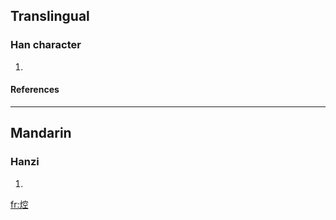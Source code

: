 ==Translingual==
===Han character===
{{Han char|rn=86|rad=火|as=08|sn=12|four=9381<sub>1</sub>|canj=火十金一 (FJCM)}}
# {{defn|Han|sort=火08}}
====References====
{{Han ref|kx=0674.010|dkj=19114|hdz=32211.040|uh=7122|ud=28962|bh=DA60|bd=55904}}

----
==Mandarin==
===Hanzi===
{{cmn-hanzi|pin=[[hōng]] (hong1), [[qiáo]] (qiao2)|wg=hung<sup>1</sup>, ch'iao<sup>2</sup>}}
# {{defn|Mandarin}}

[[fr:焢]]